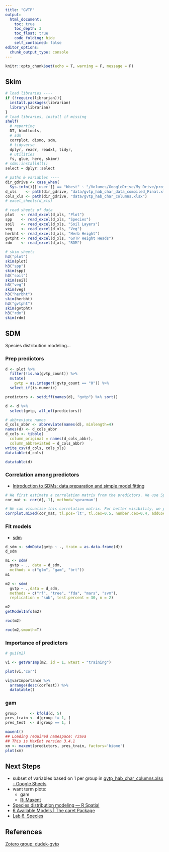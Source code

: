 ```yaml
---
title: "GVTP"
output:
  html_document:
    toc: true
    toc_depth: 3
    toc_float: true
    code_folding: hide
    self_contained: false
editor_options: 
  chunk_output_type: console
---
```


```r
knitr::opts_chunk$set(echo = T, warning = F, message = F)
```

## Skim

```r
# load libraries ----
if (!require(librarian)){
  install.packages(librarian)
  library(librarian)
}
# load libraries, install if missing
shelf(
  # reporting
  DT, htmltools,
  # sdm
  corrplot, dismo, sdm,
  # tidyverse
  dplyr, readr, readxl, tidyr,
  # utilities
  fs, glue, here, skimr)
# sdm::installAll()
select = dplyr::select

# paths & variables ----
dir_gdrive <- case_when(
  Sys.info()[['user']] == "bbest" ~ "/Volumes/GoogleDrive/My Drive/projects/dudek")
d_xls    <- path(dir_gdrive, "data/gvtp_hab_char_data_compiled_Final.xls")
cols_xls <- path(dir_gdrive, "data/gvtp_hab_char_columns.xlsx")
# excel_sheets(d_xls)

# read sheets of data
plot   <- read_excel(d_xls, "Plot")
spp    <- read_excel(d_xls, "Species")
soil   <- read_excel(d_xls, "Soil Layers")
veg    <- read_excel(d_xls, "Veg")
herbht <- read_excel(d_xls, "Herb Height")
gvtpht <- read_excel(d_xls, "GVTP Height Heads")
rdm    <- read_excel(d_xls, "RDM")

# skim sheets
h3("plot")
skim(plot)
h3("spp")
skim(spp)
h3("soil")
skim(soil)
h3("veg")
skim(veg)
h3("herbht")
skim(herbht)
h3("gvtpht")
skim(gvtpht)
h3("rdm")
skim(rdm)
```

## SDM

Species distribution modeling...

### Prep predictors

```r
d <- plot %>% 
  filter(!is.na(gvtp_count)) %>% 
  mutate(
    gvtp = as.integer(!gvtp_count == "0")) %>% 
  select_if(is.numeric)

predictors <- setdiff(names(d), "gvtp") %>% sort()

d <- d %>% 
  select(gvtp, all_of(predictors))

# abbreviate names
d_cols_abbr <- abbreviate(names(d), minlength=4)
names(d) <- d_cols_abbr
d_cols <- tibble(
  column_original = names(d_cols_abbr),
  column_abbreviated = d_cols_abbr)
write_csv(d_cols, cols_xls)
datatable(d_cols)

datatable(d)
```

### Correlation among predictors

* [Introduction to SDMs: data preparation and simple model fitting](https://damariszurell.github.io/HU-GCIB/3_SDM_intro.html)

```r
# We first estimate a correlation matrix from the predictors. We use Spearman rank correlation coefficient, as we do not know whether all variables are normally distributed.
cor_mat <- cor(d[,-1], method='spearman')

# We can visualise this correlation matrix. For better visibility, we plot the correlation coefficients as percentages.
corrplot.mixed(cor_mat, tl.pos='lt', tl.cex=0.5, number.cex=0.4, addCoefasPercent=T)
```

### Fit models

* [sdm](http://www.biogeoinformatics.org/)

```r
d_sdm <- sdmData(gvtp ~ ., train = as.data.frame(d))
d_sdm

m1 <- sdm(
  gvtp ~ ., data = d_sdm, 
  methods = c("glm", "gam", "brt"))
m1

m2 <- sdm(
  gvtp ~ .,data = d_sdm,
  methods = c("rf", "tree", "fda", "mars", "svm"),
  replication = "sub", test.percent = 30, n = 2)

m2
getModelInfo(m2)

roc(m2)

roc(m2,smooth=T)
```

### Importance of predictors

```r
# gui(m2)

vi <- getVarImp(m2, id = 1, wtest = "training")

plot(vi,'cor')

vi@varImportance %>% 
  arrange(desc(corTest)) %>% 
  datatable()
```

### gam

```r
group      <- kfold(d, 5)
pres_train <- d[group != 1, ]
pres_test  <- d[group == 1, ]

maxent()
## Loading required namespace: rJava
## This is MaxEnt version 3.4.1
xm <- maxent(predictors, pres_train, factors='biome')
plot(xm)

```


## Next Steps

- subset of variables based on 1 per group in [gvtp_hab_char_columns.xlsx - Google Sheets](https://docs.google.com/spreadsheets/d/1LUjoRMollGuouUyfQeoAPbYC6Hl6i7kT/edit#gid=1414489956)
- want term plots:
  - gam
  - [R: Maxent](http://finzi.psych.upenn.edu/R/library/dismo/html/maxent.html)
- [Species distribution modeling — R Spatial](https://rspatial.org/raster/sdm/index.html)
- [6 Available Models | The caret Package](http://topepo.github.io/caret/available-models.html)
- [Lab 6. Species](http://benbestphd.com/landscape-ecology-labs/lab6.html)

## References

[Zotero group: dudek-gvtp](https://www.zotero.org/groups/2587262/dudek-gvtp/library)

